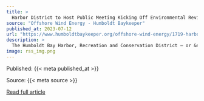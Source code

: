 ```yaml
---
title: >
  Harbor District to Host Public Meeting Kicking Off Environmental Review of Offshore Wind Heavy Lift Marine Terminal Project
source: "Offshore Wind Energy - Humboldt Baykeeper"
published_at: 2023-07-12
url: "https://www.humboldtbaykeeper.org/offshore-wind-energy/1719-harbor-district-to-host-public-meeting-kicking-off-environmental-review-of-offshore-wind-heavy-lift-marine-terminal-project-3"
description: >
  The Humboldt Bay Harbor, Recreation and Conservation District — or &nbsp;let’s just call it “the Harbor District” for short — will host a public “scoping meeting” Wednesday evening from 5:30 to 7 p.m. at Eureka’s Wharfinger Building, located at 1 Marina Way.What’s a scoping meeting, you ask? Well, the Harbor District recently announced that, per the rules of the California Environmental Quality Act, it is developing a Draft Environmental Impact Report (DEIR) for a major renovation of the Port of Humboldt Bay.That’s right: The district is preparing to meet the needs of the multinational, federally stimulated offshore wind industry, and tomorrow night’s meeting will give the public its first opportunity to weigh in on the “scope” of environmental issues that should be included in the report.&nbsp;The idea, as recently explained in a thorough and informative YouTube video featuring Rob Holmlund, the Harbor District’s director of development, is to transform the district’s largely vacant former industrial property on the Samoa Peninsula (home to the dilapidated remnants of the old pulp mill and Hammond Lumber Mill) into a state-of-the-art “heavy lift marine terminal,” a compound where the jaw-droppingly massive wind turbine components could be manufactured, assembled and then loaded onto ships.In a jointly authored opinion piece, local environmental leaders recently called on the Harbor District to commit to a zero-emissions green port by employing such emerging technologies as electrified terminal equipment, on-shore power stations for idling ships, fully electric tugboats and battery storage facilities.“We would love to see a commitment to a green port from the get-go,” said Jennifer Savage, a 20-year resident of the Samoa Peninsula (and a friend of mine). “It only makes sense that a project designed to move us away from fossil fuels would be clean and climate-friendly itself.”While the Harbor District has insisted that its port-development project extends only as far as the harbor entrance — which is to say it’s distinct from the offshore wind farms themselves — Savage and others argue that all aspects of the development, including support activities, should be identified and analyzed as part of the Harbor District’s environmental review process.&nbsp;Jennifer Kalt, executive director of environmental nonprofit Humboldt Baykeeper and one of the authors of the recent opinion piece, said this kind of advocacy isn’t about obstructionism.“It’s hard to say ‘zero emissions’ without people thinking that we’re asking them to reach an unachievable bar, but that’s not at all what we’re doing,” she said. “We don’t want to make perfect the enemy of good. We just want it to be planned right from the start.”
image: rss_img.png
---
```



  Published: {{< meta published_at >}}
  

  Source: {{< meta source >}}
  

  [Read full article]({{< meta url >}}){target='blank'}
  

